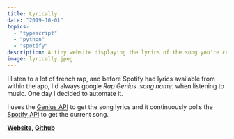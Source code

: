 ```yaml
---
title: Lyrically
date: "2019-10-01"
topics: 
  - "typescript"
  - "python"
  - "spotify"
description: A tiny website displaying the lyrics of the song you're currently listening to on Spotify. No search, no tracking, no ads.
image: lyrically.jpeg
---
```


I listen to a lot of french rap, and before Spotify had lyrics available from within the app, I'd always google *Rap Genius :song name:* when listening to music. One day I decided to automate it.

I uses the [Genius API](https://docs.genius.com/) to get the song lyrics and it continuously polls the [Spotify API](https://developer.spotify.com/documentation/web-api) to get the current song.

**[Website](https://lyrically.be), [Github](https://github.com/boristane/lyrically)**
